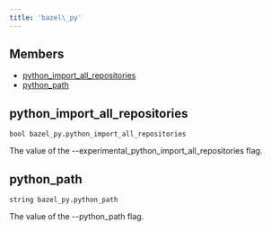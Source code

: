 ```yaml
---
title: 'bazel\_py'
---
```




## Members

- [python\_import\_all\_repositories](#python_import_all_repositories)
- [python\_path](#python_path)

## python\_import\_all\_repositories

```
bool bazel_py.python_import_all_repositories
```

 The value of the --experimental\_python\_import\_all\_repositories flag.



## python\_path

```
string bazel_py.python_path
```

 The value of the --python\_path flag.
